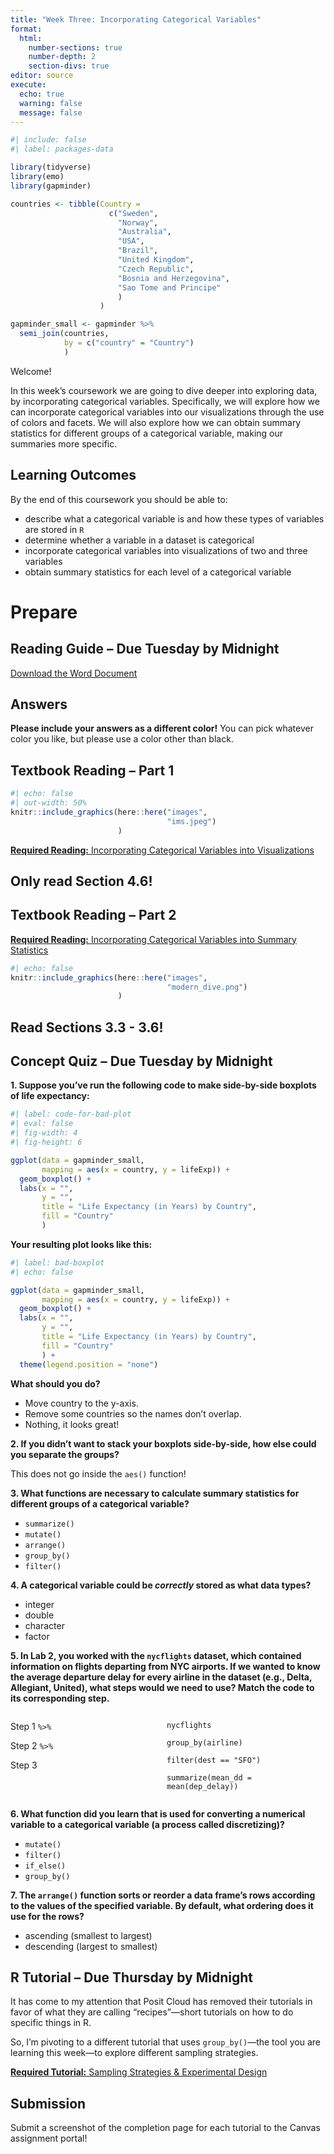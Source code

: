 ```yaml
---
title: "Week Three: Incorporating Categorical Variables"
format: 
  html: 
    number-sections: true
    number-depth: 2
    section-divs: true
editor: source
execute: 
  echo: true
  warning: false
  message: false
---
```


```r
#| include: false
#| label: packages-data

library(tidyverse)
library(emo)
library(gapminder)

countries <- tibble(Country = 
                      c("Sweden", 
                        "Norway", 
                        "Australia", 
                        "USA", 
                        "Brazil", 
                        "United Kingdom", 
                        "Czech Republic", 
                        "Bosnia and Herzegovina",
                        "Sao Tome and Principe"
                        )
                    )

gapminder_small <- gapminder %>% 
  semi_join(countries, 
            by = c("country" = "Country")
            )
```

Welcome!

In this week's coursework we are going to dive deeper into exploring data, by incorporating categorical variables. Specifically, we will explore how we can incorporate categorical variables into our visualizations through the use of colors and facets. We will also explore how we can obtain summary statistics for different groups of a categorical variable, making our summaries more specific.

## Learning Outcomes

By the end of this coursework you should be able to:

-   describe what a categorical variable is and how these types of variables are stored in `R`
-   determine whether a variable in a dataset is categorical
-   incorporate categorical variables into visualizations of two and three variables
-   obtain summary statistics for each level of a categorical variable

# Prepare

## Reading Guide -- Due Tuesday by Midnight

[Download the Word Document](reading-guide/week3-reading.docx)

::: callout-caution
# Answers

**Please include your answers as a different color!** You can pick whatever color you like, but please use a color other than black.
:::

## Textbook Reading -- Part 1

::: column-margin
```r
#| echo: false
#| out-width: 50%
knitr::include_graphics(here::here("images", 
                                   "ims.jpeg")
                        )
```
:::

[**Required Reading:** Incorporating Categorical Variables into Visualizations](https://openintro-ims.netlify.app/explore-categorical.html#comparing-numerical-data-across-groups)

::: {.callout-tip}
# Only read Section 4.6!
:::

## Textbook Reading -- Part 2

[**Required Reading:** Incorporating Categorical Variables into Summary Statistics](https://moderndive.com/3-wrangling.html)

::: column-margin
```r
#| echo: false
knitr::include_graphics(here::here("images", 
                                   "modern_dive.png")
                        )
```
:::

::: {.callout-tip}
# Read Sections 3.3 - 3.6!
:::

## Concept Quiz -- Due Tuesday by Midnight

**1. Suppose you've run the following code to make side-by-side boxplots of life expectancy:**

```r
#| label: code-for-bad-plot
#| eval: false
#| fig-width: 4
#| fig-height: 6

ggplot(data = gapminder_small, 
       mapping = aes(x = country, y = lifeExp)) +
  geom_boxplot() +
  labs(x = "", 
       y = "", 
       title = "Life Expectancy (in Years) by Country",
       fill = "Country"
       )
```

**Your resulting plot looks like this:**

```r
#| label: bad-boxplot
#| echo: false

ggplot(data = gapminder_small, 
       mapping = aes(x = country, y = lifeExp)) +
  geom_boxplot() +
  labs(x = "", 
       y = "", 
       title = "Life Expectancy (in Years) by Country",
       fill = "Country"
       ) +
  theme(legend.position = "none")
```

**What should you do?**

-   Move country to the y-axis.
-   Remove some countries so the names don't overlap.
-   Nothing, it looks great!

**2. If you didn't want to stack your boxplots side-by-side, how else could you separate the groups?**

::: callout-tip
This does not go inside the `aes()` function!
:::

**3. What functions are necessary to calculate summary statistics for different groups of a categorical variable?**

-   `summarize()`
-   `mutate()`
-   `arrange()`
-   `group_by()`
-   `filter()`

**4. A categorical variable could be *correctly* stored as what data types?**

-   integer
-   double
-   character
-   factor

**5. In Lab 2, you worked with the `nycflights` dataset, which contained information on flights departing from NYC airports. If we wanted to know the average departure delay for every airline in the dataset (e.g., Delta, Allegiant, United), what steps would we need to use? Match the code to its corresponding step.**

::: columns
::: {.column width="40%"}
Step 1 `%>%` 

Step 2 `%>%`

Step 3 
:::

::: {.column width="5%"}
:::

::: {.column width="55%"}
`nycflights`

`group_by(airline)`

`filter(dest == "SFO")`

`summarize(mean_dd = mean(dep_delay))`
:::
:::

**6. What function did you learn that is used for converting a numerical variable to a categorical variable (a process called discretizing)?**

-   `mutate()`
-   `filter()`
-   `if_else()`
-   `group_by()`

**7. The `arrange()` function sorts or reorder a data frame's rows according to the values of the specified variable. By default, what ordering does it use for the rows?**

-   ascending (smallest to largest)
-   descending (largest to smallest)

## R Tutorial -- Due Thursday by Midnight

It has come to my attention that Posit Cloud has removed their tutorials in 
favor of what they are calling "recipes"---short tutorials on how to do 
specific things in R. 

So, I'm pivoting to a different tutorial that uses `group_by()`---the tool you 
are learning this week---to explore different sampling strategies. 

[**Required Tutorial:** Sampling Strategies & Experimental Design](https://openintro.shinyapps.io/ims-01-data-03/#section-sampling-in-r)

::: callout-note
# Submission

Submit a screenshot of the completion page for each tutorial to the Canvas assignment portal!
:::
